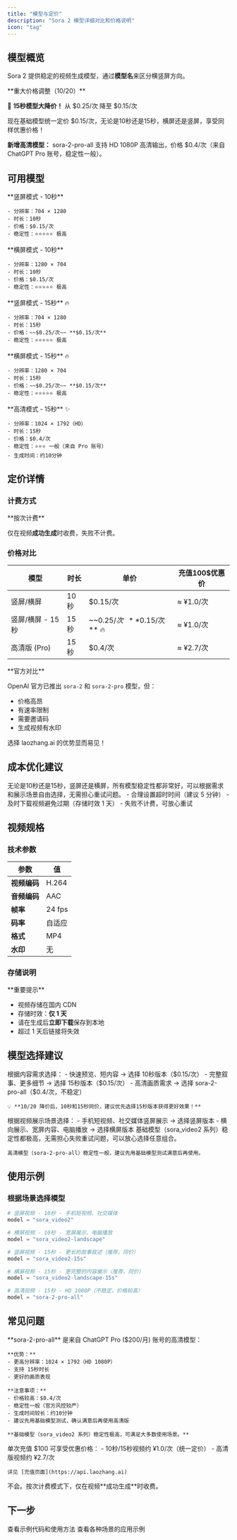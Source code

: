 ```yaml
---
title: "模型与定价"
description: "Sora 2 模型详细对比和价格说明"
icon: "tag"
---
```


## 模型概览

Sora 2 提供稳定的视频生成模型，通过**模型名**来区分横竖屏方向。

<Note>
**重大价格调整（10/20）**

🎉 **15秒模型大降价！** 从 $0.25/次 降至 $0.15/次

现在基础模型统一定价 $0.15/次，无论是10秒还是15秒，横屏还是竖屏，享受同样优惠价格！

**新增高清模型：** sora-2-pro-all 支持 HD 1080P 高清输出，价格 $0.4/次（来自 ChatGPT Pro 账号，稳定性一般）。
</Note>

## 可用模型

<CardGroup cols={2}>
  <Card title="sora_video2" icon="mobile">
    **竖屏模式 - 10秒**

    - 分辨率：704 × 1280
    - 时长：10秒
    - 价格：$0.15/次
    - 稳定性：⭐⭐⭐⭐⭐ 极高
  </Card>

  <Card title="sora_video2-landscape" icon="tv">
    **横屏模式 - 10秒**

    - 分辨率：1280 × 704
    - 时长：10秒
    - 价格：$0.15/次
    - 稳定性：⭐⭐⭐⭐⭐ 极高
  </Card>

  <Card title="sora_video2-15s" icon="mobile">
    **竖屏模式 - 15秒** 🔥

    - 分辨率：704 × 1280
    - 时长：15秒
    - 价格：~~$0.25/次~~ **$0.15/次**
    - 稳定性：⭐⭐⭐⭐⭐ 极高
  </Card>

  <Card title="sora_video2-landscape-15s" icon="tv">
    **横屏模式 - 15秒** 🔥

    - 分辨率：1280 × 704
    - 时长：15秒
    - 价格：~~$0.25/次~~ **$0.15/次**
    - 稳定性：⭐⭐⭐⭐⭐ 极高
  </Card>

  <Card title="sora-2-pro-all" icon="sparkles">
    **高清模式 - 15秒** ✨

    - 分辨率：1024 × 1792（HD）
    - 时长：15秒
    - 价格：$0.4/次
    - 稳定性：⭐⭐⭐ 一般（来自 Pro 账号）
    - 生成时间：约10分钟
  </Card>
</CardGroup>

## 定价详情

### 计费方式

<Info>
**按次计费**

仅在视频**成功生成**时收费，失败不计费。
</Info>

### 价格对比

| 模型 | 时长 | 单价 | 充值100$优惠价 |
|------|------|------|---------------|
| 竖屏/横屏 | 10秒 | $0.15/次 | ≈ ¥1.0/次 |
| 竖屏/横屏 - 15秒 | 15秒 | ~~$0.25/次~~ **$0.15/次** 🔥 | ≈ ¥1.0/次 |
| 高清版 (Pro) | 15秒 | $0.4/次 | ≈ ¥2.7/次 |

<Note>
**官方对比**

OpenAI 官方已推出 `sora-2` 和 `sora-2-pro` 模型，但：
- 价格高昂
- 有速率限制
- 需要邀请码
- 生成视频有水印

选择 laozhang.ai 的优势显而易见！
</Note>

## 成本优化建议

<AccordionGroup>
  <Accordion title="所有模型稳定性都极高" icon="mobile">
    无论是10秒还是15秒，竖屏还是横屏，所有模型稳定性都非常好，可以根据需求和展示场景自由选择，无需担心重试问题。
  </Accordion>

  <Accordion title="批量生成优化" icon="list">
    - 合理设置超时时间（建议 5 分钟）
    - 及时下载视频避免过期（存储时效 1 天）
    - 失败不计费，可放心重试
  </Accordion>
</AccordionGroup>

## 视频规格

### 技术参数

| 参数 | 值 |
|------|-----|
| **视频编码** | H.264 |
| **音频编码** | AAC |
| **帧率** | 24 fps |
| **码率** | 自适应 |
| **格式** | MP4 |
| **水印** | 无 |

### 存储说明

<Warning>
**重要提示**

- 视频存储在国内 CDN
- 存储时效：**仅 1 天**
- 请在生成后**立即下载**保存到本地
- 超过 1 天后链接将失效
</Warning>

## 模型选择建议

<Steps>
  <Step title="确定时长">
    根据内容需求选择：
    - 快速预览、短内容 → 选择 10秒版本（$0.15/次）
    - 完整叙事、更多细节 → 选择 15秒版本（$0.15/次）
    - 高清画质需求 → 选择 sora-2-pro-all（$0.4/次，不稳定）

    💡 **10/20 降价后，10秒和15秒同价，建议优先选择15秒版本获得更好效果！**
  </Step>

  <Step title="确定方向">
    根据视频展示场景选择：
    - 手机短视频、社交媒体竖屏展示 → 选择竖屏版本
    - 横向展示、宽屏内容、电脑播放 → 选择横屏版本
  </Step>

  <Step title="稳定性保证">
    基础模型（sora_video2 系列）稳定性都极高，无需担心失败重试问题，可以放心选择任意组合。

    高清模型（sora-2-pro-all）稳定性一般，建议先用基础模型测试满意后再使用。
  </Step>
</Steps>

## 使用示例

### 根据场景选择模型

```python
# 竖屏视频 - 10秒 - 手机短视频、社交媒体
model = "sora_video2"

# 横屏视频 - 10秒 - 宽屏展示、电脑播放
model = "sora_video2-landscape"

# 竖屏视频 - 15秒 - 更长的故事叙述（推荐，同价）
model = "sora_video2-15s"

# 横屏视频 - 15秒 - 更完整的内容展示（推荐，同价）
model = "sora_video2-landscape-15s"

# 高清视频 - 15秒 - HD 1080P（不稳定，价格较高）
model = "sora-2-pro-all"
```

## 常见问题

<AccordionGroup>
  <Accordion title="sora-2-pro-all 高清模型说明" icon="circle-question">
    **sora-2-pro-all** 是来自 ChatGPT Pro ($200/月) 账号的高清模型：

    **优势：**
    - 更高分辨率：1024 × 1792（HD 1080P）
    - 支持 15秒时长
    - 更好的画质表现

    **注意事项：**
    - 价格较高：$0.4/次
    - 稳定性一般（官方风控较严）
    - 生成时间较长：约10分钟
    - 建议先用基础模型测试，确认满意后再使用高清版

    **基础模型（sora_video2 系列）稳定性极高，可满足大多数使用场景。**
  </Accordion>

  <Accordion title="如何充值获得优惠价？" icon="wallet">
    单次充值 $100 可享受优惠价格：
    - 10秒/15秒视频约 ¥1.0/次（统一定价）
    - 高清版视频约 ¥2.7/次

    详见 [充值页面](https://api.laozhang.ai)
  </Accordion>

  <Accordion title="失败了会扣费吗？" icon="ban">
    不会。按次计费模式下，仅在视频**成功生成**时收费。
  </Accordion>
</AccordionGroup>

## 下一步

<CardGroup cols={2}>
  <Card title="快速开始" icon="rocket" href="/api-capabilities/sora2/quick-start">
    查看示例代码和使用方法
  </Card>
  <Card title="更多示例" icon="code" href="/api-capabilities/sora2/examples">
    查看各种场景的应用示例
  </Card>
</CardGroup>
